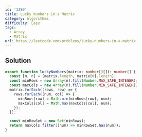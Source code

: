 ```yaml
---
id: '1380'
title: Lucky Numbers in a Matrix
category: Algorithms
difficulty: Easy
tags:
  - Array
  - Matrix
url: https://leetcode.com/problems/lucky-numbers-in-a-matrix
---
```


## Solution

```typescript filename="solution.ts" copy
export function luckyNumbers(matrix: number[][]): number[] {
  const [m, n] = [matrix.length, matrix[0].length];
  const minRows = new Array(m).fill(Number.MAX_SAFE_INTEGER);
  const maxCols = new Array(n).fill(Number.MIN_SAFE_INTEGER);
  matrix.forEach((rows, row) => {
    rows.forEach((num, col) => {
      minRows[row] = Math.min(minRows[row], num);
      maxCols[col] = Math.max(maxCols[col], num);
    });
  });

  const minRowSet = new Set(minRows);
  return maxCols.filter((num) => minRowSet.has(num));
}
```
